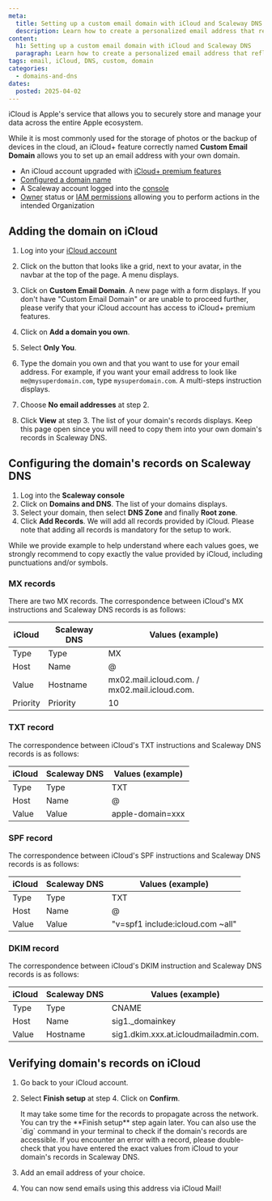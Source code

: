 ```yaml
---
meta:
  title: Setting up a custom email domain with iCloud and Scaleway DNS
  description: Learn how to create a personalized email address that reflects your brand or personal identity, using iCloud and Scaleway features.
content:
  h1: Setting up a custom email domain with iCloud and Scaleway DNS
  paragraph: Learn how to create a personalized email address that reflects your brand or personal identity, using iCloud and Scaleway features.
tags: email, iCloud, DNS, custom, domain
categories:
  - domains-and-dns
dates:
  posted: 2025-04-02
---
```


iCloud is Apple's service that allows you to securely store and manage your data across the entire Apple ecosystem.

While it is most commonly used for the storage of photos or the backup of devices in the cloud, an iCloud+ feature correctly named **Custom Email Domain** allows you to set up an email address with your own domain.

<Macro id="requirements" />

- An iCloud account upgraded with [iCloud+ premium features](https://support.apple.com/en-us/108047)
- [Configured a domain name](/domains-and-dns/quickstart/)
- A Scaleway account logged into the [console](https://console.scaleway.com)
- [Owner](/iam/concepts/#owner) status or [IAM permissions](/iam/concepts/#permission) allowing you to perform actions in the intended Organization


## Adding the domain on iCloud

1. Log into your [iCloud account](https://www.icloud.com/)
2. Click on the button that looks like a grid, next to your avatar, in the navbar at the top of the page. A menu displays.
    <Lightbox src="scaleway-icloud-nav.webp" alt="" />
3. Click on **Custom Email Domain**. A new page with a form displays.
    <Message type="requirement">
      If you don't have "Custom Email Domain" or are unable to proceed further, please verify that your iCloud account has access to iCloud+ premium features.
    </Message>

    <Lightbox src="scaleway-icloud-menu.webp" alt="" />
4. Click on **Add a domain you own**.
5. Select **Only You**.
6. Type the domain you own and that you want to use for your email address. For example, if you want your email address to look like `me@mysuperdomain.com`, type `mysuperdomain.com`. A multi-steps instruction displays.
    <Lightbox src="scaleway-icloud-own-domain.webp" alt="" />
7. Choose **No email addresses** at step 2.
8. Click **View** at step 3. The list of your domain's records displays. Keep this page open since you will need to copy them into your own domain's records in Scaleway DNS.
    <Lightbox src="scaleway-icloud-records" alt="" />

## Configuring the domain's records on Scaleway DNS

1. Log into the **Scaleway console**
2. Click on **Domains and DNS**. The list of your domains displays.
3. Select your domain, then select **DNS Zone** and finally **Root zone**.
4. Click **Add Records**. We will add all records provided by iCloud. Please note that adding all records is mandatory for the setup to work.

<Message type="note">
  While we provide example to help understand where each values goes, we strongly recommend to copy exactly the value provided by iCloud, including punctuations and/or symbols.
</Message>

### MX records

There are two MX records. The correspondence between iCloud's MX instructions and Scaleway DNS records is as follows:

| iCloud       | Scaleway DNS        | Values (example)                              |
| ------------ | ------------------- | --------------------------------------------- |
| Type         | Type                | MX                                            |
| Host         | Name                | @                                             |
| Value        | Hostname            | mx02.mail.icloud.com. / mx02.mail.icloud.com. |
| Priority     | Priority            | 10                                            |

<Lightbox src="scaleway-icloud-dns-mx.webp" alt="" />

### TXT record

The correspondence between iCloud's TXT instructions and Scaleway DNS records is as follows:

| iCloud       | Scaleway DNS        | Values (example) |
| ------------ | ------------------- | -----------------|
| Type         | Type                | TXT              |
| Host         | Name                | @                |
| Value        | Value               | apple-domain=xxx |

<Lightbox src="scaleway-icloud-dns-txt.webp" alt="" />

### SPF record

The correspondence between iCloud's SPF instructions and Scaleway DNS records is as follows:

| iCloud       | Scaleway DNS        | Values (example)                 |
| ------------ | ------------------- | -------------------------------- |
| Type         | Type                | TXT                              |
| Host         | Name                | @                                |
| Value        | Value               | "v=spf1 include:icloud.com ~all" |

<Lightbox src="scaleway-icloud-dns-spf.webp" alt="" />

### DKIM record

The correspondence between iCloud's DKIM instruction and Scaleway DNS records is as follows:

| iCloud       | Scaleway DNS        | Values (example)                      |
| ------------ | ------------------- | --------------------------------------|
| Type         | Type                | CNAME                                 |
| Host         | Name                | sig1._domainkey                       |
| Value        | Hostname            | sig1.dkim.xxx.at.icloudmailadmin.com. |

<Lightbox src="scaleway-icloud-dns-dkim.webp" alt="" />


## Verifying domain's records on iCloud

1. Go back to your iCloud account.
2. Select **Finish setup** at step 4. Click on **Confirm**.
    <Lightbox src="scaleway-icloud-finish-setup.webp" alt="" />

    <Message type="note">
      It may take some time for the records to propagate across the network. You can try the **Finish setup** step again later. You can also use the `dig` command in your terminal to check if the domain's records are accessible.
    </Message>

    <Message type="warning">
      If you encounter an error with a record, please double-check that you have entered the exact values from iCloud to your domain's records in Scaleway DNS.
    </Message>

    <Lightbox src="scaleway-icloud-finish-ready.webp" alt="" />
3. Add an email address of your choice.
    <Lightbox src="scaleway-icloud-address.webp" alt="" />
4. You can now send emails using this address via iCloud Mail!

